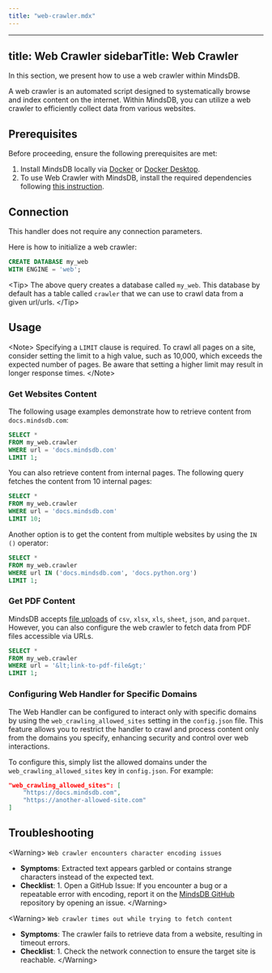 ```yaml
---
title: "web-crawler.mdx"
---
```


---
title: Web Crawler
sidebarTitle: Web Crawler
---

In this section, we present how to use a web crawler within MindsDB.

A web crawler is an automated script designed to systematically browse and index content on the internet. Within MindsDB, you can utilize a web crawler to efficiently collect data from various websites.

## Prerequisites

Before proceeding, ensure the following prerequisites are met:

1. Install MindsDB locally via [Docker](/setup/self-hosted/docker) or [Docker Desktop](/setup/self-hosted/docker-desktop).
2. To use Web Crawler with MindsDB, install the required dependencies following [this instruction](/setup/self-hosted/docker#install-dependencies).

## Connection

This handler does not require any connection parameters.

Here is how to initialize a web crawler:

```sql
CREATE DATABASE my_web 
WITH ENGINE = 'web';
```
&lt;Tip&gt;
The above query creates a database called `my_web`. This database by default has a table called `crawler` that we can use to crawl data from a given url/urls.
&lt;/Tip&gt;

## Usage

&lt;Note&gt;
Specifying a `LIMIT` clause is required. To crawl all pages on a site, consider setting the limit to a high value, such as 10,000, which exceeds the expected number of pages. Be aware that setting a higher limit may result in longer response times.
&lt;/Note&gt;

### Get Websites Content

The following usage examples demonstrate how to retrieve content from `docs.mindsdb.com`:

```sql
SELECT * 
FROM my_web.crawler 
WHERE url = 'docs.mindsdb.com' 
LIMIT 1;
```

You can also retrieve content from internal pages. The following query fetches the content from 10 internal pages:

```sql
SELECT * 
FROM my_web.crawler 
WHERE url = 'docs.mindsdb.com' 
LIMIT 10;
```

Another option is to get the content from multiple websites by using the `IN ()` operator:

```sql
SELECT * 
FROM my_web.crawler 
WHERE url IN ('docs.mindsdb.com', 'docs.python.org') 
LIMIT 1;
```

### Get PDF Content

MindsDB accepts [file uploads](/sql/create/file) of `csv`, `xlsx`, `xls`, `sheet`, `json`, and `parquet`. However, you can also configure the web crawler to fetch data from PDF files accessible via URLs.

```sql
SELECT * 
FROM my_web.crawler 
WHERE url = '&lt;link-to-pdf-file&gt;' 
LIMIT 1;
```
### Configuring Web Handler for Specific Domains

The Web Handler can be configured to interact only with specific domains by using the `web_crawling_allowed_sites` setting in the `config.json` file. 
This feature allows you to restrict the handler to crawl and process content only from the domains you specify, enhancing security and control over web interactions.

To configure this, simply list the allowed domains under the `web_crawling_allowed_sites` key in `config.json`. For example:

```json
"web_crawling_allowed_sites": [
    "https://docs.mindsdb.com",
    "https://another-allowed-site.com"
]
```

## Troubleshooting

&lt;Warning&gt;
`Web crawler encounters character encoding issues`

* **Symptoms**: Extracted text appears garbled or contains strange characters instead of the expected text.
* **Checklist**:
      1. Open a GitHub Issue: If you encounter a bug or a repeatable error with encoding, 
      report it on the [MindsDB GitHub](https://github.com/mindsdb/mindsdb/issues) repository by opening an issue.
&lt;/Warning&gt;


&lt;Warning&gt;
`Web crawler times out while trying to fetch content`

* **Symptoms**: The crawler fails to retrieve data from a website, resulting in timeout errors.
* **Checklist**:
      1. Check the network connection to ensure the target site is reachable.
&lt;/Warning&gt;